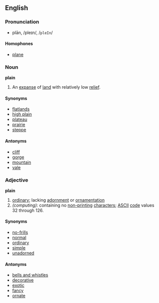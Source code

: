 ==English==

===Pronunciation===
*plān, /pleɪn/, /<tt>pleIn</tt>/
====Homophones====
*[[plane]]

===Noun===
'''plain'''
#An [[expanse]] of [[land]] with relatively low [[relief]].

====Synonyms====
*[[flatland]]s
*[[high plain]]
*[[plateau]]
*[[prairie]]
*[[steppe]]

====Antonyms====
*[[cliff]]
*[[gorge]]
*[[mountain]]
*[[vale]]

===Adjective===
'''plain'''
#[[ordinary]]; lacking [[adornment]] or [[ornament]]ation
#''(computing)'': containing no [[non-printing]] [[characters]]; [[ASCII]] [[code]] values 32 through 126.

====Synonyms====
*[[no-frills]]
*[[normal]]
*[[ordinary]]
*[[simple]]
*[[unadorned]]

====Antonyms====
*[[bells and whistles]]  <!--note: NOT [[bell]]s and [[whistle]]s.  -->  <!--Can an idiom be a synonym?-->
*[[decorative]]
*[[exotic]]
*[[fancy]]
*[[ornate]]
